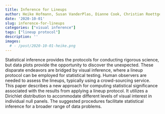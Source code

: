 ```yaml
---
title: Inference for Lineups
author: Heike Hofmann, Susan VanderPlas, Dianne Cook, Christian Roettger
date: '2020-10-01'
slug: inference-for-lineups
categories: ["visual inference"]
tags: ["lineup protocol"]
description: ''
images:
  # - /post/2020-10-01-heike.png
---
```


Statistical inference provides the protocols for conducting rigorous science, but data plots provide the opportunity to discover the unexpected. These disparate endeavors are bridged by visual inference, where a lineup protocol can be employed for statistical testing. Human observers are needed to assess the lineups, typically using a crowd-sourcing service. This paper describes a new approach for computing statistical significance associated with the results from applying a lineup protocol. It utilizes a Dirichlet distribution to accommodate different levels of visual interest in individual null panels. The suggested procedures facilitate statistical inference for a broader range of data problems.
